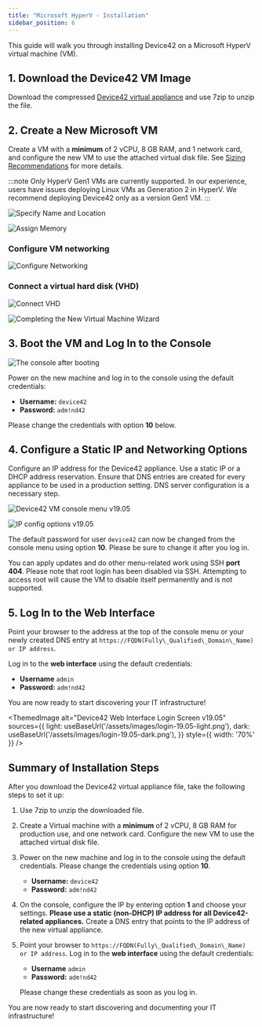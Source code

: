 ```yaml
---
title: "Microsoft HyperV - Installation"
sidebar_position: 6
---
```



This guide will walk you through installing Device42 on a Microsoft HyperV virtual machine (VM).

## 1. Download the Device42 VM Image 

Download the compressed [Device42 virtual appliance](https://www.device42.com/download/) and use 7zip to unzip the file.

## 2. Create a New Microsoft VM 

Create a VM with a **minimum** of 2 vCPU, 8 GB RAM, and 1 network card, and configure the new VM to use the attached virtual disk file. See [Sizing Recommendations](sizing-recommendations.mdx) for more details.

:::note
Only HyperV Gen1 VMs are currently supported. In our experience, users have issues deploying Linux VMs as Generation 2 in HyperV. We recommend deploying Device42 only as a version Gen1 VM.
:::

![Specify Name and Location](/assets/images/wpid6173-Here_are_step_1_in_pictures.png) 

![Assign Memory](/assets/images/wpid6174-media_1326982807001.png)

### Configure VM networking

![Configure Networking](/assets/images/wpid6175-media_1326982843209.png)

### Connect a virtual hard disk (VHD)

![Connect VHD](/assets/images/wpid6176-media_1326982909744.png)

![Completing the New Virtual Machine Wizard](/assets/images/wpid6177-media_1326982925110.png)

## 3. Boot the VM and Log In to the Console

![The console after booting](/assets/images/wpid6180-media_1418268180177.png)

Power on the new machine and log in to the console using the default credentials:
- **Username:** `device42`
- **Password:** `adm!nd42`  

Please change the credentials with option **10** below.

## 4. Configure a Static IP and Networking Options

Configure an IP address for the Device42 appliance. Use a static IP or a DHCP address reservation. Ensure that DNS entries are created for every appliance to be used in a production setting. DNS server configuration is a necessary step.

![Device42 VM console menu v19.05](/assets/images/vm-main-menu.png)

![IP config options v19.05](/assets/images/vm-ip-settings.png)

The default password for user `device42` can now be changed from the console menu using option **10**. Please be sure to change it after you log in.

You can apply updates and do other menu-related work using SSH **port 404**. Please note that root login has been disabled via SSH. Attempting to access root will cause the VM to disable itself permanently and is not supported.

## 5. Log In to the Web Interface

Point your browser to the address at the top of the console menu or your newly created DNS entry at `https://FQDN(Fully\_Qualified\_Domain\_Name) or IP address`. 

Log in to the **web interface** using the default credentials:
    
- **Username** `admin`
- **Password:** `adm!nd42`

You are now ready to start discovering your IT infrastructure! 

<ThemedImage
  alt="Device42 Web Interface Login Screen v19.05"
  sources={{
    light: useBaseUrl('/assets/images/login-19.05-light.png'),
    dark: useBaseUrl('/assets/images/login-19.05-dark.png'),
  }}
  style={{ width: '70%' }} 
/>

## Summary of Installation Steps

After you download the Device42 virtual appliance file, take the following steps to set it up:

1. Use 7zip to unzip the downloaded file.
2. Create a Virtual machine with a **minimum** of 2 vCPU, 8 GB RAM for production use, and one network card. Configure the new VM to use the attached virtual disk file.

3. Power on the new machine and log in to the console using the default credentials. Please change the credentials using option **10**.
   
    - **Username:** `device42`
    - **Password:** `adm!nd42`

4. On the console, configure the IP by entering option **1** and choose your settings. **Please use a static (non-DHCP) IP address for all Device42-related appliances.** Create a DNS entry that points to the IP address of the new virtual appliance.
5. Point your browser to `https://FQDN(Fully\_Qualified\_Domain\_Name) or IP address`. Log in to the **web interface** using the default credentials:
    
    - **Username** `admin` 
    - **Password:** `adm!nd42` 

   Please change these credentials as soon as you log in.

You are now ready to start discovering and documenting your IT infrastructure!
